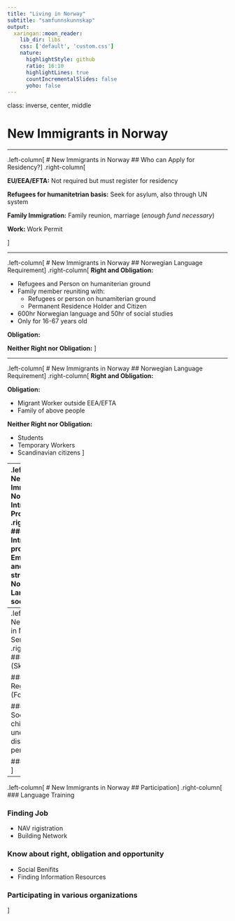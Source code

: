```yaml
---
title: "Living in Norway"
subtitle: "samfunnskunnskap"
output:
  xaringan::moon_reader:
    lib_dir: libs
    css: ['default', 'custom.css']
    nature:
      highlightStyle: github
      ratio: 16:10
      highlightLines: true
      countIncrementalSlides: false
      yoho: false
---
```


class: inverse, center, middle

# New Immigrants in Norway

---

.left-column[
# New Immigrants in Norway
## Who can Apply for Residency?
]
.right-column[

**EU/EEA/EFTA:**
Not required but must register for residency

**Refugees for humanitetrian basis:**
Seek for asylum, also through UN system

**Family Immigration:**
Family reunion, marriage (_enough fund necessary_)

**Work:**
Work Permit

]


---

.left-column[
# New Immigrants in Norway
## Norwegian Language Requirement
]
.right-column[
**Right and Obligation:**

* Refugees and Person on humaniterian ground
* Family member reuniting with:
  * Refugees or person on hunamiterian ground
  * Permanent Residence Holder and Citizen
* 600hr Norwegian language and 50hr of social studies
* Only for 16-67 years old

**Obligation:**

**Neither Right nor Obligation:**
]

---


.left-column[
# New Immigrants in Norway
## Norwegian Language Requirement
]
.right-column[
**Right and Obligation:**

**Obligation:**

* Migrant Worker outside EEA/EFTA
* Family of above people

**Neither Right nor Obligation:**

* Students
* Temporary Workers
* Scandinavian citizens
]

---
.left-column[
# New Immigrants in Norway
## Introduction Program
]
.right-column[
### Object of Introduction program
* Employment and fininancial strengthen
* Norwegian Language and social insight

### Right and Obligation
* Refugees and Person on humaniterian ground
* Family members of above
* automomus residence permit due to domestic abuse
]

---
.left-column[
# New Immigrants in Norway
## Services
]
.right-column[
### Tax (Skatteetaten)

### Population Register (Folkeregisteret)

### NAV
* Social benefits: child, sickness, unemployment, disability and pension

### Interpreter
]

---
.left-column[
# New Immigrants in Norway
## Participation
]
.right-column[
### Language Training

### Finding Job
* NAV rigistration
* Building Network

### Know about right, obligation and opportunity
* Social Benifits
* Finding Information Resources

### Participating in various organizations
]